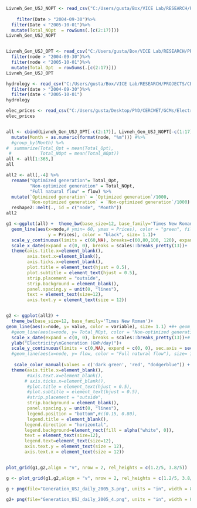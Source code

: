 
```{r}
Livneh_Gen_USJ_NOPT <- read_csv("C:/Users/gusta/Box/VICE Lab/RESEARCH/PROJECTS/CERC-WET/Task7_San_Joaquin_Model/pywr_models/results/baseline - 2021-10-13 - no planning/upper_san_joaquin/historical/Livneh/Hydropower_Energy_MWh.csv")[, #c( 1,2,6,10,14,18,22,26,30,34,38,42,46,50,54,58,62)
                                                                                                                                                                                                                                                                                                      ] %>%
    filter(Date > "2004-09-30")%>%
  filter(Date < "2005-10-01")%>%
  mutate(Total_NOpt  = rowSums(.[c(2:17)]))
Livneh_Gen_USJ_NOPT


Livneh_Gen_USJ_OPT <- read_csv("C:/Users/gusta/Box/VICE Lab/RESEARCH/PROJECTS/CERC-WET/Task7_San_Joaquin_Model/pywr_models/results/Binary IFRs x Prices - 2021-03-29/upper_san_joaquin/historical/Livneh/Hydropower_Energy_MWh.csv", col_types = cols(node = col_date(), .default = col_double()))[-c(1:3), c( 1,2,6,10,14,18,22,26,30,34,38,42,46,50,54,58,62)] %>%
  filter(node > "2004-09-30")%>%
  filter(node < "2005-10-01")%>%
  mutate(Total_Opt  = rowSums(.[c(2:17)]))
Livneh_Gen_USJ_OPT

hydrology <- read_csv("C:/Users/gusta/Box/VICE Lab/RESEARCH/PROJECTS/CERC-WET/Task7_San_Joaquin_Model/pywr_models/data/Upper San Joaquin River/hydrology/historical/Livneh/preprocessed/full_natural_flow_daily_mcm.csv")%>%
  filter(date > "2004-09-30")%>%
  filter(date < "2005-10-01")
hydrology

elec_prices <- read_csv("C:/Users/gusta/Desktop/PhD/CERCWET/GCMs/Electricity_prices_daily_2009.csv")
elec_prices


all <- cbind(Livneh_Gen_USJ_OPT[-c(2:17)], Livneh_Gen_USJ_NOPT[-c(1:17)], elec_prices[-c(1)], hydrology[-c(1)]) %>%
  mutate(Month = as.numeric(format(node, "%m"))) #%>%
  #group_by(Month) %>%
#  summarize(Total_Opt = mean(Total_Opt),
 #           Total_NOpt = mean(Total_NOpt))
all <- all[1:365,]
all
```

```{r}
all2 <- all[,-4] %>%
  rename("Optimized generation"= Total_Opt,
         "Non-optimized generation" = Total_NOpt,
         "Full natural flow" = flow) %>%
  mutate(`Optimized generation` = `Optimized generation`/1000,
         `Non-optimized generation` = `Non-optimized generation`/1000) %>%
  reshape2::melt(., id = c("node", "Month"))
all2
```


```{r}

g1 <-ggplot(all) +  theme_bw(base_size=12, base_family='Times New Roman')+
  geom_line(aes(x=node,# ymin= 60, ymax = Prices), color = "green", fill = "green", alpha=0.5) +
                y = Prices), color = "black", size= 1.1)+
  scale_y_continuous(limits = c(60,NA), breaks=c(60,80,100, 120), expand= c(0,0))+ ylab ("Electricity\nPrices (US$/day)" )+
  scale_x_date(expand = c(0, 0), breaks = scales::breaks_pretty(13))+
  theme(axis.title.x=element_blank(),
        axis.text.x=element_blank(),
        axis.ticks.x=element_blank(),
        plot.title = element_text(hjust = 0.5),
        plot.subtitle = element_text(hjust = 0.5),
        strip.placement = "outside",
        strip.background = element_blank(),
        panel.spacing.y = unit(0, "lines"),
        text = element_text(size=12),
        axis.text.y = element_text(size = 12))


g2 <- ggplot(all2) +
  theme_bw(base_size=12, base_family='Times New Roman')+
geom_line(aes(x=node, y= value, color = variable), size= 1.1) +#+ geom_area(aes(Livneh_Gen_USJ_OPT, x= node, y= Total_Opt))
  #geom_line(aes(x=node, y= Total_NOpt, color = "Non-optimized generation"), size= 1.1)+ 
  scale_x_date(expand = c(0, 0), breaks = scales::breaks_pretty(13))+# breaks = c("Oct", "Nov", "Dec", "Jan", "Feb", "Mar", "Apr", "May", "Jun", "Jul", "Aug", "Sep"))+ 
  ylab("Electricity\nGeneration (GWh/day)")+
  scale_y_continuous(limits = c(0,NA), expand = c(0, 0), sec.axis = sec_axis(trans=~.*1, name = "Full natural flow (mcm/day)"))+
  #geom_line(aes(x=node, y= flow, color = "Full natural flow"), size= 1.1)+
  
   scale_color_manual(values = c('dark green', 'red', "dodgerblue")) +
  theme(axis.title.x=element_blank(),
        #axis.text.x=element_blank(),
       # axis.ticks.x=element_blank(),
        #plot.title = element_text(hjust = 0.5),
        #plot.subtitle = element_text(hjust = 0.5),
        #strip.placement = "outside",
        strip.background = element_blank(),
        panel.spacing.y = unit(0, "lines"),
        legend.position = "bottom",#c(0.15, 0.80),
        legend.title = element_blank(),
       legend.direction = "horizontal",
       legend.background=element_rect(fill = alpha("white", 0)),
       text = element_text(size=12),
       legend.text=element_text(size=12),
       axis.text.y = element_text(size = 12),
       axis.text.x = element_text(size = 12))


plot_grid(g1,g2,align = "v", nrow = 2, rel_heights = c(1.2/5, 3.8/5)) 

g <- plot_grid(g1,g2,align = "v", nrow = 2, rel_heights = c(1.2/5, 3.8/5)) 

g + png(file="Generation_USJ_daily_2005_3.png", units = "in", width = 8, height = 5, res=300)

g2+ png(file="Generation_USJ_daily_2005_4.png", units = "in", width = 8, height = 5, res=300)
```
